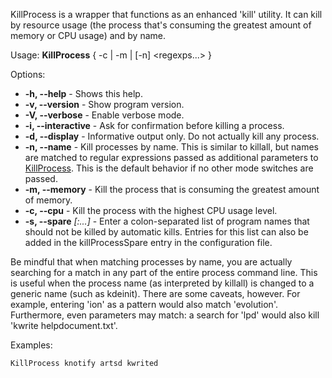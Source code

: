 KillProcess is a wrapper that functions as an enhanced 'kill' utility. It can kill by resource usage (the process that's consuming the greatest amount of memory or CPU usage) and by name.

Usage: '''KillProcess''' { -c | -m | [-n] <regexps...> }

Options:
* '''-h, --help''' - Shows this help.
* '''-v, --version''' - Show program version.
* '''-V, --verbose''' - Enable verbose mode.
* '''-i, --interactive''' - Ask for confirmation before killing a process.
* '''-d, --display''' - Informative output only. Do not actually kill any process.
* '''-n, --name''' - Kill processes by name. This is similar to killall, but names are matched to regular expressions passed as additional parameters to [[KillProcess]]. This is the default behavior if no other mode switches are passed.
* '''-m, --memory''' - Kill the process that is consuming the greatest amount of memory.
* '''-c, --cpu''' - Kill the process with the highest CPU usage level.
* '''-s, --spare''' ''<entry>[:<entry>...]'' - Enter a colon-separated list of program names that should not be killed by automatic kills. Entries for this list can also be added in the killProcessSpare entry in the configuration file.

Be mindful that when matching processes by name, you are actually searching for a match in any part of the entire process command line. This is useful when the process name (as interpreted by killall) is changed to a generic name (such as kdeinit). There are some caveats, however. For example, entering 'ion' as a pattern would also match 'evolution'. Furthermore, even parameters may match: a search for 'lpd' would also kill 'kwrite helpdocument.txt'.

Examples:
 KillProcess knotify artsd kwrited

{{Scripts}}